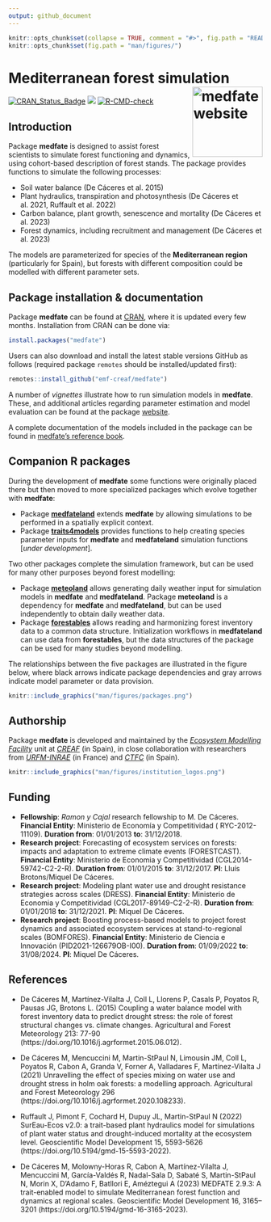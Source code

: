 ```yaml
---
output: github_document
---
```


```r
knitr::opts_chunk$set(collapse = TRUE, comment = "#>", fig.path = "README-")
knitr::opts_chunk$set(fig.path = "man/figures/")
```

# Mediterranean forest simulation <a href="https://emf-creaf.github.io/medfate/"><img src="man/figures/logo.png" align="right" height="139" alt="medfate website" /></a>

  [![CRAN_Status_Badge](http://www.r-pkg.org/badges/version/medfate)](https://cran.r-project.org/package=medfate)
  [![](https://cranlogs.r-pkg.org/badges/medfate)](https://cran.rstudio.com/web/packages/medfate/index.html)
  [![R-CMD-check](https://github.com/emf-creaf/medfate/actions/workflows/R-CMD-check.yaml/badge.svg)](https://github.com/emf-creaf/medfate/actions)
 
## Introduction

Package **medfate** is designed to assist forest scientists to simulate forest functioning and dynamics, using cohort-based description of forest stands. The package provides functions to simulate the following processes:

+ Soil water balance (De Cáceres et al. 2015)
+ Plant hydraulics, transpiration and photosynthesis (De Cáceres et al. 2021, Ruffault et al. 2022)
+ Carbon balance, plant growth, senescence and mortality (De Cáceres et al. 2023)
+ Forest dynamics, including recruitment and management (De Cáceres et al. 2023)

The models are parameterized for species of the **Mediterranean region** (particularly for Spain), but forests with different composition could be modelled with different parameter sets.

## Package installation & documentation

Package **medfate** can be found at [CRAN](https://CRAN.R-project.org/package=medfate), where it is updated every few months. Installation from CRAN can be done via:

```r
install.packages("medfate")
```

Users can also download and install the latest stable versions GitHub as follows (required package `remotes` should be installed/updated first):

```r
remotes::install_github("emf-creaf/medfate")
```

A number of *vignettes* illustrate how to run simulation models in **medfate**. These, and additional articles regarding parameter estimation and model evaluation can be found at the package [website](https://emf-creaf.github.io/medfate/).

A complete documentation of the models included in the package can be found in [medfate's reference book](https://emf-creaf.github.io/medfatebook/index.html). 

## Companion R packages

During the development of **medfate** some functions were originally placed there but then moved to more specialized packages which evolve together with **medfate**:

  + Package [**medfateland**](https://emf-creaf.github.io/medfateland) extends **medfate** by allowing simulations to be performed in a spatially explicit context.
  + Package [**traits4models**](https://emf-creaf.github.io/traits4models) provides functions to help creating species parameter inputs for **medfate** and **medfateland** simulation functions  [*under development*].

Two other packages complete the simulation framework, but can be used for many other purposes beyond forest modelling:

  + Package [**meteoland**](https://emf-creaf.github.io/meteoland) allows generating daily weather input for simulation models in **medfate** and **medfateland**. Package **meteoland** is a dependency for **medfate** and **medfateland**, but can be used independently to obtain daily weather data.
  + Package [**forestables**](https://emf-creaf.github.io/forestables) allows reading and harmonizing forest inventory data to a common data structure. Initialization workflows in **medfateland** can use data from **forestables**, but the data structures of the package can be used for many studies beyond modelling.

The relationships between the five packages are illustrated in the figure below, where black arrows indicate package dependencies and gray arrows indicate model parameter or data provision.

```r
knitr::include_graphics("man/figures/packages.png")
```


## Authorship

Package **medfate** is developed and maintained by the [*Ecosystem Modelling Facility*](https://emf.creaf.cat) unit at [*CREAF*](https://www.creaf.cat/) (in Spain), in close collaboration with researchers from [*URFM-INRAE*](https://www6.paca.inrae.fr/ecologie_des_forets_mediterraneennes/) (in France) and [*CTFC*](https://www.ctfc.cat/) (in Spain).

```r
knitr::include_graphics("man/figures/institution_logos.png")
```

## Funding

+ **Fellowship**: *Ramon y Cajal* research fellowship  to M. De Cáceres. **Financial Entity**:  Ministerio de Economía y Competitividad ( RYC-2012-11109). **Duration from**: 01/01/2013 **to**: 31/12/2018.
+ **Research project**: Forecasting of ecosystem services on forests: impacts and adaptation to extreme climate events (FORESTCAST). **Financial Entity**: Ministerio de Economia y Competitividad (CGL2014-59742-C2-2-R). **Duration from**: 01/01/2015 **to**: 31/12/2017. **PI**: Lluís Brotons/Miquel De Cáceres.
+ **Research project**: Modeling plant water use and drought resistance strategies across scales (DRESS). **Financial Entity**: Ministerio de Economia y Competitividad (CGL2017-89149-C2-2-R). **Duration from**: 01/01/2018 **to**: 31/12/2021. **PI**: Miquel De Cáceres.
+ **Research project**: Boosting process-based models to project forest dynamics and associated ecosystem services at stand-to-regional scales (BOMFORES). **Financial Entity**: Ministerio de Ciencia e Innovación (PID2021-126679OB-I00). **Duration from**: 01/09/2022 **to**: 31/08/2024. **PI**: Miquel De Cáceres.

## References

+ De Cáceres M, Martínez-Vilalta J, Coll L, Llorens P, Casals P, Poyatos R, Pausas JG, Brotons L. (2015) Coupling a water balance model with forest inventory data to predict drought stress: the role of forest structural changes vs. climate changes. Agricultural and Forest Meteorology 213: 77-90 (https://doi.org/10.1016/j.agrformet.2015.06.012).

+ De Cáceres M, Mencuccini M, Martin-StPaul N, Limousin JM, Coll L, Poyatos R, Cabon A, Granda V, Forner A, Valladares F, Martínez-Vilalta J (2021) Unravelling the effect of species mixing on water use and drought stress in holm oak forests: a modelling approach. Agricultural and Forest Meteorology 296 (https://doi.org/10.1016/j.agrformet.2020.108233).

+ Ruffault J, Pimont F, Cochard H, Dupuy JL, Martin-StPaul N (2022) SurEau-Ecos v2.0: a trait-based plant hydraulics model for simulations of plant water status and drought-induced mortality at the ecosystem level. Geoscientific Model Development 15, 5593-5626 (https://doi.org/10.5194/gmd-15-5593-2022).

+ De Cáceres M, Molowny-Horas R, Cabon A, Martínez-Vilalta J, Mencuccini M, García-Valdés R, Nadal-Sala D, Sabaté S, Martin-StPaul N, Morin X, D'Adamo F, Batllori E, Améztegui A (2023) MEDFATE 2.9.3: A trait-enabled model to simulate Mediterranean forest function and dynamics at regional scales. Geoscientific Model Development 16, 3165–3201 (https://doi.org/10.5194/gmd-16-3165-2023).
